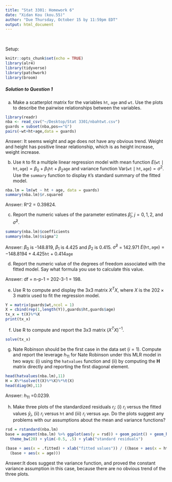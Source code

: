 ```yaml
---
title: "Stat 3301: Homework 6"
date: "Xidan Kou (kou.55)"
author: "Due Thursday, October 15 by 11:59pm EDT"
output: html_document
---
```



\


Setup:
```r
knitr::opts_chunk$set(echo = TRUE)
library(alr4)
library(tidyverse)
library(patchwork)
library(broom)
```
##### Solution to Question 1
(a) Make a scatterplot matrix for the variables `ht`, `age` and `wt`. Use the plots to describe the pairwise relationships between the variables.
```r
library(readr)
nba <- read_csv("~/Desktop/Stat 3301/nbahtwt.csv")
guards = subset(nba,pos=="G")
pairs(~wt+ht+age,data = guards)
```

Answer: It seems weight and age does not have any obvious trend. Weight and height has positive linear relationship, which is as height increase, weight increase. 

(b) Use `R` to fit a multiple linear regression model with mean function $E(\mathtt{wt} \mid
\mathtt{ht}, \mathtt{age}) = \beta_0 + \beta_1 \mathtt{ht} + \beta_2 \mathtt{age}$ and
variance function $\mbox{Var}(\mathtt{wt} \mid \mathtt{ht}, \mathtt{age}) = \sigma^2$.
Use the `summary` function to display `R`'s standard summary of the fitted model.
```r
nba.lm = lm(wt ~ ht + age, data = guards)
summary(nba.lm)$r.squared
```

Answer:
R^2 = 0.39824.

(c) Report the numeric values of the parameter estimates $\hat{\beta}_j$, $j = 0, 1, 2$, 
and $\hat{\sigma}^2$.
```r
summary(nba.lm)$coefficients
summary(nba.lm)$sigma^2
```

Answer:
$\beta_0$ is -148.819, $\beta_1$ is 4.425 and $\beta_2$ is 0.415.
$\hat{\sigma}^2$ = 142.971
$E(\mathtt{ht}, \mathtt{age}) = -148.8194 + 4.425 \mathtt{ht} + 0.414 \mathtt{age}$

(d) Report the numeric value of the degrees of freedom associated with the fitted model. Say what
formula you use to calculate this value.

Answer: df = n-p-1 = 202-3-1 = 198.

(e) Use R to compute and display the 3x3 matrix $X^T X$, where *X* is the $202 \times 3$ matrix used to fit the regression model.
```r
Y = matrix(guards$wt,ncol = 1)
X = cbind(rep(1,length(Y)),guards$ht,guards$age)
tx_x = t(X)%*%X
print(tx_x)
```

(f) Use R to compute and report the 3x3 matrix $(X^TX)^{-1}$.
```r
solve(tx_x)
```

(g) Nate Robinson should be the first case in the data set ($i = 1$). Compute and report 
the leverage $h_{11}$ for Nate Robinson under this MLR model in two ways: (i) using the 
`hatvalues` function and (ii) by computing the **H** matrix directly and reporting the 
first diagonal element.
```r
head(hatvalues(nba.lm),11)
H = X%*%solve(t(X)%*%X)%*%t(X)
head(diag(H),11)
```

Answer: $h_{11}$ =0.0239.

(h) Make three plots of the standardized residuals $r_i$: (i) $r_i$ versus the fitted values
$\hat{y}_i$, (ii) $r_i$ versus `ht` and (iii) $r_i$ versus `age`. Do the plots suggest any
problems with our assumptions about the mean and variance functions?

```r
rsd = rstandard(nba.lm)
base = augment(nba.lm) %>% ggplot(aes(y = rsd)) + geom_point() + geom_hline(yintercept = 0) +
  theme_bw(20) + ylim(-0.5, .5) + ylab("standard residuals")

(base + aes(x = .fitted) + xlab("fitted values")) / ((base + aes(x = ht) + xlab("height")) +
  (base + aes(x = age)))

```

Answer:It does suggest the variance function, and proved the constant variance assumption in this case, because there are no obvious trend of the three plots. 
